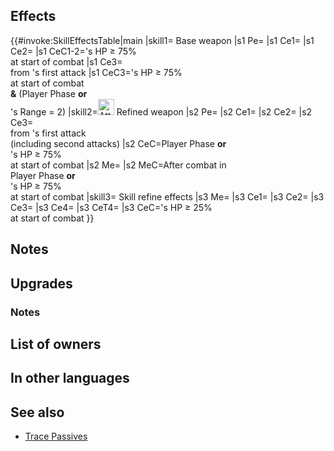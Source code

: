 {{Weapon Infobox
|tagid=SID_神璽ティルフィング
|weaponName=Hallowed Tyrfing
|userVersion1=Weapon
|userVersion2=Gleam
|weaponType=Sword
|might=16
|range=1
|cooldown=-1
|effect=Accelerates Special trigger (cooldown count-1). At start of combat, if foe's HP ≥ 75%, grants Atk/Spd/Def/Res+5 to unit during combat, unit makes a guaranteed follow-up attack, and also, if unit initiates combat or if foe's range = 2, reduces damage from foe's first attack by 40%.
|cost=400
|exclusive=1
|statModifiers=0,16,0,0,0
|required=Silver Sword
|intID=2527
|sort=526
|value=20
|timingID=1
|abilityID=280
|limit1ID=53
|randomTimestamp=2021-05-28T07:00:00Z
|randomMinLv=31
|refinePaths=default
|refineSP=400
|refineMedals=500
|refineDews=200
|upgradedEffect=Accelerates Special trigger (cooldown count-1). If unit initiates combat or if foe's HP ≥ 75% at start of combat, grants Atk/Spd/Def/Res+5 to unit, unit makes a guaranteed follow-up attack, and reduces damage from foe's first attack by 40% during combat ("first attack" normally means only the first strike; for effects that grant "unit attacks twice," it means the first and second strikes), and restores 7 HP to unit after combat.
|refineStatsSkill1=3,0,0,0,0
|effectSkill1=Enables【Canto (Rem. +1)】.<br><br>At start of combat, if unit's HP ≥ 25%, grants Atk/Spd/Def/Res+4 to unit, grants bonus to unit's Atk/Spd/Def/Res = number of spaces from start position to end position of whoever initiated combat (max 4), deals damage = 15% of unit's Atk (excluding area-of-effect Specials), and neutralizes foe's bonuses to Atk/Def (from skills like Fortify, Rally, etc.) during combat.<br><br>【Canto (Rem. +1)】<br>After an attack, Assist skill, or structure destruction, unit can move again.<br><br>The distance of the movement is the remaining movement the unit had before the actions listed above+1 (If unit used a movement skill that warps them, the remainder is 0).<br><br>(Unit moves according to movement type. Once per turn. Cannot attack or assist. Only highest value applied. Does not stack. After moving, if a skill that grants another action would be triggered (like with Galeforce), Canto will trigger after the granted action. Unit's base movement has no effect on movement granted. Cannot warp (using skills like Wings of Mercy) a distance greater than unit would be able to move with normal Canto movement.)
|properties=random_owner
}}
==Effects==
{{#invoke:SkillEffectsTable|main
|skill1={{SCi|weapon}} Base weapon
|s1 Pe={{Eft|Accelerates Special}}
|s1 Ce1={{Eft|Temporary buffs|Atk/Spd/Def/Res|5}}
|s1 Ce2={{Eft|Guaranteed Follow-Ups}}
|s1 CeC1-2={{Tgt|Foe}}'s HP ≥ 75%<br>at start of combat
|s1 Ce3={{Eft|Damage Reduction|40%}}<br>from {{Tgt|Foe}}'s first attack
|s1 CeC3={{Tgt|Foe}}'s HP ≥ 75%<br>at start of combat<br>'''&''' (Player Phase '''or'''<br>{{Tgt|Foe}}'s Range = 2)
|skill2=[[File:Attack Plus W.png|x26px|class=inline-icon]] Refined weapon
|s2 Pe={{Eft|Accelerates Special}}
|s2 Ce1={{Eft|Temporary buffs|Atk/Spd/Def/Res|5}}
|s2 Ce2={{Eft|Guaranteed Follow-Ups}}
|s2 Ce3={{Eft|Damage Reduction|40%}}<br>from {{Tgt|Foe}}'s first attack<br>(including second attacks)
|s2 CeC=Player Phase '''or'''<br>{{Tgt|Foe}}'s HP ≥ 75%<br>at start of combat
|s2 Me={{Eft|Heal|7}}
|s2 MeC=After combat in<br>Player Phase '''or'''<br>{{Tgt|Foe}}'s HP ≥ 75%<br>at start of combat
|skill3={{Si|Hallowed Tyrfing|refine=Skill1}} Skill refine effects
|s3 Me={{Eft|Canto|Rem. +1}}
|s3 Ce1={{Eft|Temporary buffs|Atk/Spd/Def/Res|4}}
|s3 Ce2={{Eft|Temporary buffs|Atk/Spd/Def/Res|Spaces initiator moved}}
|s3 Ce3={{Eft|Damage Boost|15% of {{Tgt|Unit}}'s Atk}}
|s3 Ce4={{Eft|Neutralize Bonuses|Atk/Def}}
|s3 CeT4={{Tgt|Foe}}
|s3 CeC={{Tgt|Unit}}'s HP ≥ 25%<br>at start of combat
}}

==Notes==
{{Temporary buffs}}
{{Guaranteed follow-up interaction}}
{{IfUnitInitiates}}
{{DamagePercentageReduction}}
==Upgrades==
{{Weapon Upgrade List}}
===Notes===
{{Canto|Rem. +1|name=Refined Hallowed Tyrfing}}
{{After combat healing|name=Refined Hallowed Tyrfing}}
{{SpacesFromStarttoEnd}}
{{DamageBoost|name={{St|Hallowed Tyrfing|refine=Skill1}}}}
{{Bonus neutralization|name={{St|Hallowed Tyrfing|refine=Skill1}}}}
==List of owners==
{{Skill Hero List}}
==In other languages==
{{OtherLanguages
|japanese=聖裁ティルフィング
|german=Sakrales Tyrfing
|spanishEU=Tyrfing sagrada
|spanishLA=Tyrfing sagrada
|french=Tyrfing sanctifiée
|italian=Tyrfing benedetta
|chineseTW=聖裁斬裂劍
|portuguese=Tyrfing sagrada
}}
==See also==
{{See also skills|cond=wikiName LIKE '%tyrfing%' OR Description LIKE '%if foe_s range = 2%reduce damage%' OR Description LIKE '%reduces damage%magic foe_s%' OR Description LIKE '%if foe uses%magic%reduces damage%'}}
* [[Trace Passives]]
{{Weapons Navbox}}